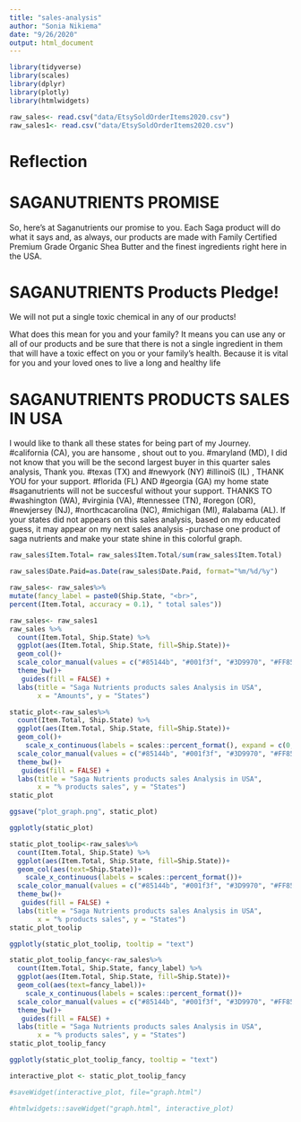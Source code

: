 ```yaml
---
title: "sales-analysis"
author: "Sonia Nikiema"
date: "9/26/2020"
output: html_document
---
```


```r
library(tidyverse)
library(scales)
library(dplyr)
library(plotly)
library(htmlwidgets)
```

```r
raw_sales<- read.csv("data/EtsySoldOrderItems2020.csv")
raw_sales1<- read.csv("data/EtsySoldOrderItems2020.csv")
```

# Reflection

# 	SAGANUTRIENTS PROMISE

So, here’s at Saganutrients our promise to you. Each Saga product will do what it says and, as always, our products are made with Family Certified Premium Grade Organic Shea Butter and the finest ingredients right here in the USA.

#  SAGANUTRIENTS Products Pledge!

We will not put a single toxic chemical in any of our products!

What does this mean for you and your family? It means you can use any or all of our products and be sure that there is not a single ingredient in them that will have a toxic effect on you or your family’s health. Because it is vital for you and your loved ones to live a long and healthy life

# SAGANUTRIENTS PRODUCTS SALES IN USA

I would like to thank all these states for being part of my Journey. #california (CA), you are hansome , shout out to you. #maryland (MD), I did not know that you will be the second largest buyer in this quarter sales analysis, Thank you. #texas (TX) and #newyork (NY) #illinoiS (IL) , THANK YOU for your support. #florida (FL) AND #georgia (GA) my home state #saganutrients will not be succesful without your support. THANKS TO #washington (WA), #virginia (VA), #tennessee (TN), #oregon (OR), #newjersey (NJ), #northcacarolina (NC), #michigan (MI), #alabama (AL). If your states did not appears on this sales analysis, based on my educated guess, it may appear on my next sales analysis -purchase one product of saga nutrients and make your state shine in this colorful graph.

```r
raw_sales$Item.Total= raw_sales$Item.Total/sum(raw_sales$Item.Total)

raw_sales$Date.Paid=as.Date(raw_sales$Date.Paid, format="%m/%d/%y")

raw_sales<- raw_sales%>%
mutate(fancy_label = paste0(Ship.State, "<br>", 
percent(Item.Total, accuracy = 0.1), " total sales"))

```


```r
raw_sales<- raw_sales1
raw_sales %>%
  count(Item.Total, Ship.State) %>%
  ggplot(aes(Item.Total, Ship.State, fill=Ship.State))+
  geom_col()+
  scale_color_manual(values = c("#85144b", "#001f3f", "#3D9970", "#FF851B", "#B10DC9", "#0074D9", "#2ECC40", "#FF4136", "#7FDBFF", "#01FF70", "#39CCCC", "#FFDC00", "#F012BE", "#f2ad22", "grey70"))+
  theme_bw()+
   guides(fill = FALSE) +
  labs(title = "Saga Nutrients products sales Analysis in USA",
       x = "Amounts", y = "States")

```


```r
static_plot<-raw_sales%>%
  count(Item.Total, Ship.State) %>%
  ggplot(aes(Item.Total, Ship.State, fill=Ship.State))+
  geom_col()+
    scale_x_continuous(labels = scales::percent_format(), expand = c(0, 0))+
  scale_color_manual(values = c("#85144b", "#001f3f", "#3D9970", "#FF851B", "#B10DC9", "#0074D9", "#2ECC40", "#FF4136", "#7FDBFF", "#01FF70", "#39CCCC", "#FFDC00", "#F012BE", "#f2ad22", "grey70"))+
  theme_bw()+
   guides(fill = FALSE) +
  labs(title = "Saga Nutrients products sales Analysis in USA",
       x = "% products sales", y = "States")
static_plot
```

```r
ggsave("plot_graph.png", static_plot)
```


```r
ggplotly(static_plot)
```


```r
static_plot_toolip<-raw_sales%>%
  count(Item.Total, Ship.State) %>%
  ggplot(aes(Item.Total, Ship.State, fill=Ship.State))+
  geom_col(aes(text=Ship.State))+
    scale_x_continuous(labels = scales::percent_format())+
  scale_color_manual(values = c("#85144b", "#001f3f", "#3D9970", "#FF851B", "#B10DC9", "#0074D9", "#2ECC40", "#FF4136", "#7FDBFF", "#01FF70", "#39CCCC", "#FFDC00", "#F012BE", "#f2ad22", "grey70"))+
  theme_bw()+
   guides(fill = FALSE) +
  labs(title = "Saga Nutrients products sales Analysis in USA",
       x = "% products sales", y = "States")
static_plot_toolip
```

```r
ggplotly(static_plot_toolip, tooltip = "text")
```


```r
static_plot_toolip_fancy<-raw_sales%>%
  count(Item.Total, Ship.State, fancy_label) %>%
  ggplot(aes(Item.Total, Ship.State, fill=Ship.State))+
  geom_col(aes(text=fancy_label))+
    scale_x_continuous(labels = scales::percent_format())+
  scale_color_manual(values = c("#85144b", "#001f3f", "#3D9970", "#FF851B", "#B10DC9", "#0074D9", "#2ECC40", "#FF4136", "#7FDBFF", "#01FF70", "#39CCCC", "#FFDC00", "#F012BE", "#f2ad22", "grey70"))+
  theme_bw()+
   guides(fill = FALSE) +
  labs(title = "Saga Nutrients products sales Analysis in USA",
       x = "% products sales", y = "States")
static_plot_toolip_fancy
```

```r
ggplotly(static_plot_toolip_fancy, tooltip = "text")
```


```r

interactive_plot <- static_plot_toolip_fancy

```


```r
#saveWidget(interactive_plot, file="graph.html")
```


```r
#htmlwidgets::saveWidget("graph.html", interactive_plot)
```


